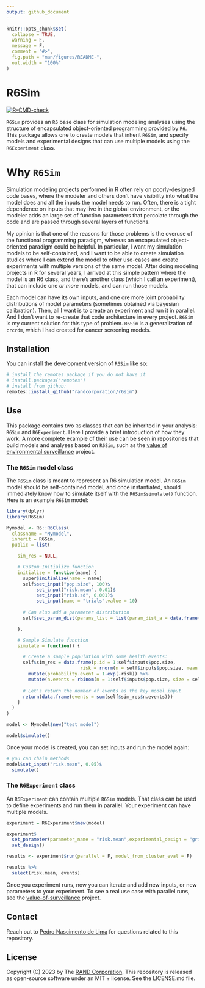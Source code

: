 ```yaml
---
output: github_document
---
```


<!-- README.md is generated from README.Rmd. Please edit that file -->

```r
knitr::opts_chunk$set(
  collapse = TRUE,
  warning = F,
  message = F,
  comment = "#>",
  fig.path = "man/figures/README-",
  out.width = "100%"
)
```

# R6Sim

<!-- badges: start -->
[![R-CMD-check](https://github.com/RANDCorporation/R6Sim/actions/workflows/R-CMD-check.yaml/badge.svg)](https://github.com/RANDCorporation/R6Sim/actions/workflows/R-CMD-check.yaml)
<!-- badges: end -->

`R6Sim` provides an `R6` base class for simulation modeling analyses using the structure of encapsulated object-oriented programming provided by `R6`. This package allows one to create models that inherit `R6Sim`, and specify models and experimental designs that can use multiple models using the `R6Experiment` class.

# Why `R6Sim`

Simulation modeling projects performed in R often rely on poorly-designed code bases, where the modeler and others don't have visibility into what the model does and all the inputs the model needs to run. Often, there is a tight dependence on inputs that may live in the global environment, *or* the modeler adds an large set of function parameters that percolate through the code and are passed through several layers of functions.

My opinion is that one of the reasons for those problems is the overuse of the functional programming paradigm, whereas an encapsulated object-oriented paradigm could be helpful. In particular, I want my simulation models to be self-contained, and I want to be able to create simulation studies where I can extend the model to other use-cases and create experiments with multiple versions of the same model. After doing modeling projects in R for several years, I arrived at this simple pattern where the model is an R6 class, and there's another class (which I call an experiment), that can include one *or more* models, and can run those models. 

Each model can have its own inputs, and one ore more joint probability distributions of model parameters (sometimes obtained via bayesian calibration). Then, all I want is to create an experiment and run it in parallel. And I don't want to re-create that code architecture in every project. `R6Sim` is my current solution for this type of problem. `R6Sim` is a generalization of `crcrdm`, which I had created for cancer screening models.

## Installation

You can install the development version of `R6Sim` like so:

``` r
# install the remotes package if you do not have it
# install.packages("remotes")
# install from github:
remotes::install_github("randcorporation/r6sim")
```

## Use

This package contains two `R6` classes that can be inherited in your analysis: `R6Sim` and `R6Experiment`. Here I provide a brief introduction of how they work. A more complete example of their use can be seen in repositories that build models and analyses based on `R6Sim`, such as the [value of environmental surveillance](github.com/randcorporation/value-of-surveillance) project.

### The `R6Sim` model class

The `R6Sim` class is meant to represent an R6 simulation model. An `R6Sim` model should be self-contained model, and once instantiated, should immediately know how to simulate itself with the `R6Sim$simulate()` function. Here is an example `R6Sim` model:

```r
library(dplyr)
library(R6Sim)

Mymodel <- R6::R6Class(
  classname = "Mymodel",
  inherit = R6Sim,
  public = list(

    sim_res = NULL,

    # Custom Initialize function
    initialize = function(name) {
      super$initialize(name = name)
      self$set_input("pop.size", 100)$
           set_input("risk.mean", 0.01)$
           set_input("risk.sd", 0.001)$
           set_input(name = "trials",value = 10)
      
      # Can also add a parameter distribution 
      self$set_param_dist(params_list = list(param_dist_a = data.frame(sample_param = 1, weights = 1)), use_average = T, param_dist_weights = "weights")

    },

    # Sample Simulate function
    simulate = function() {

      # Create a sample population with some health events:
      self$sim_res = data.frame(p.id = 1:self$inputs$pop.size,
                           risk = rnorm(n = self$inputs$pop.size, mean = self$inputs$risk.mean, sd = self$inputs$risk.sd)) %>%
        mutate(probability.event = 1-exp(-risk)) %>%
        mutate(n.events = rbinom(n = 1:self$inputs$pop.size, size = self$inputs$trials, prob = probability.event))
      
      # Let's return the number of events as the key model input
      return(data.frame(events = sum(self$sim_res$n.events)))
    }
  )
)

model <- Mymodel$new("test model")

model$simulate()
```

Once your model is created, you can set inputs and run the model again:

```r
# you can chain methods
model$set_input("risk.mean", 0.05)$
  simulate()
```

### The `R6Experiment` class

An `R6Experiment` can contain multiple `R6Sim` models. That class can be used to define experiments and run them in parallel. Your experiment can have multiple models.

```r
experiment = R6Experiment$new(model)

experiment$
  set_parameter(parameter_name = "risk.mean",experimental_design = "grid",values = seq.default(from = 0.01, to = 0.05, by = 0.01))$
  set_design()

results <- experiment$run(parallel = F, model_from_cluster_eval = F)

results %>%
  select(risk.mean, events)

```
Once you experiment runs, now you can iterate and add new inputs, or new parameters to your experiment. To see a real use case with parallel runs, see the [value-of-surveillance](github.com/randcorporation/value-of-surveillance) project.

## Contact

Reach out to [Pedro Nascimento de Lima](https://www.rand.org/about/people/l/lima_pedro_nascimento_de.html) for questions related to this repository.

## License 

Copyright (C) 2023 by The [RAND Corporation](https://www.rand.org). This repository is released as open-source software under an MIT + license. See the LICENSE.md file.
